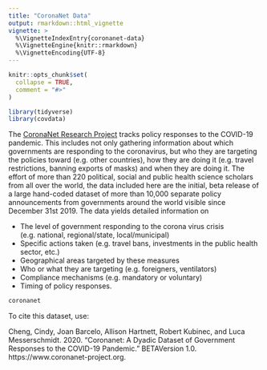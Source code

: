 ```yaml
---
title: "CoronaNet Data"
output: rmarkdown::html_vignette
vignette: >
  %\VignetteIndexEntry{coronanet-data}
  %\VignetteEngine{knitr::rmarkdown}
  %\VignetteEncoding{UTF-8}
---
```


```r
knitr::opts_chunk$set(
  collapse = TRUE,
  comment = "#>"
)
```

```r
library(tidyverse)
library(covdata)
```

The [CoronaNet Research Project](https://coronanet-project.org/index.html) tracks policy responses to the COVID-19 pandemic. This includes not only gathering information about which governments are responding to the coronavirus, but who they are targeting the policies toward (e.g. other countries), how they are doing it (e.g. travel restrictions, banning exports of masks) and when they are doing it. The effort of more than 220 political, social and public health science scholars from all over the world, the data included here are the initial, beta release of a large hand-coded dataset of more than 10,000 separate policy announcements from governments around the world visible since December 31st 2019. The data yields detailed information on 

- The level of government responding to the corona virus crisis (e.g. national, regional/state, local/municipal)
- Specific actions taken (e.g. travel bans, investments in the public health sector, etc.)
- Geographical areas targeted by these measures
- Who or what they are targeting (e.g. foreigners, ventilators)
- Compliance mechanisms (e.g. mandatory or voluntary)
- Timing of policy responses.

```r
coronanet
```

To cite this dataset, use: 

Cheng, Cindy, Joan Barcelo, Allison Hartnett, Robert Kubinec, and Luca Messerschmidt. 2020. “Coronanet: A Dyadic Dataset of Government Responses to the COVID-19 Pandemic.” BETAVersion 1.0. https://www.coronanet-project.org.


